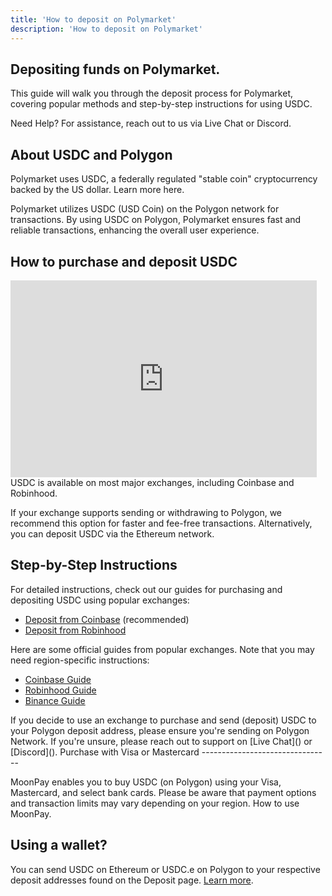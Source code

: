```yaml
---
title: 'How to deposit on Polymarket'
description: 'How to deposit on Polymarket'
---
```


Depositing funds on Polymarket.
-------------------------------

This guide will walk you through the deposit process for Polymarket, covering popular methods and step-by-step instructions for using USDC.

Need Help? For assistance, reach out to us via Live Chat or Discord.

About USDC and Polygon 
-----------------------

Polymarket uses USDC, a federally regulated "stable coin" cryptocurrency backed by the US dollar. Learn more here.

Polymarket utilizes USDC (USD Coin) on the Polygon network for transactions. By using USDC on Polygon, Polymarket ensures fast and reliable transactions, enhancing the overall user experience.

How to purchase and deposit USDC
--------------------------------
<iframe width="490" height="315" src="https://www.youtube.com/embed/R4END1E5XcY?si=8NOxGKM4R-FyKHzH" title="YouTube video player" frameborder="0" allow="accelerometer; autoplay; clipboard-write; encrypted-media; gyroscope; picture-in-picture; web-share" referrerpolicy="strict-origin-when-cross-origin" allowfullscreen></iframe>
USDC is available on most major exchanges, including Coinbase and Robinhood.

If your exchange supports sending or withdrawing to Polygon, we recommend this option for faster and fee-free transactions. Alternatively, you can deposit USDC via the Ethereum network.

Step-by-Step Instructions
-------------------------

For detailed instructions, check out our guides for purchasing and depositing USDC using popular exchanges:

* [Deposit from Coinbase]() (recommended)
* [Deposit from Robinhood]()

Here are some official guides from popular exchanges. Note that you may need region-specific instructions:

* [Coinbase Guide]()
* [Robinhood Guide]()
* [Binance Guide]()

<Note>
If you decide to use an exchange to purchase and send (deposit) USDC to your Polygon deposit address, please ensure you're sending on Polygon Network. If you're unsure, please reach out to support on [Live Chat]() or [Discord]().
</Note>
Purchase with Visa or Mastercard
--------------------------------

MoonPay enables you to buy USDC (on Polygon) using your Visa, Mastercard, and select bank cards. Please be aware that payment options and transaction limits may vary depending on your region. How to use MoonPay.

Using a wallet?
---------------

You can send USDC on Ethereum or USDC.e on Polygon to your respective deposit addresses found on the Deposit page. [Learn more]().
